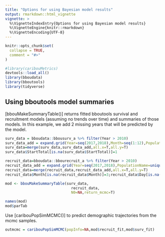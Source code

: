 ```yaml
---
title: "Options for using Bayesian model results"
output: rmarkdown::html_vignette
vignette: >
  %\VignetteIndexEntry{Options for using Bayesian model results}
  %\VignetteEngine{knitr::rmarkdown}
  %\VignetteEncoding{UTF-8}
---
```


```r
knitr::opts_chunk$set(
  collapse = TRUE,
  comment = "#>"
)
```

```r
#library(caribouMetrics)
devtools::load_all()
library(bboudata)
library(bboutools)
library(tidyverse)
```

## Using bboutools model summaries

[bbouMakeSummaryTable()] returns fitted bboutools survival and recruitment models (assuming no trends over time) and summaries of those models. In this example, we add 2 missing years that will be predicted by the model. 
```r
surv_data = bboudata::bbousurv_a %>% filter(Year > 2010)
surv_data_add = expand.grid(Year=seq(2017,2018),Month=seq(1:12),PopulationName=unique(surv_data$PopulationName))
surv_data=merge(surv_data,surv_data_add,all.x=T,all.y=T)
surv_data$StartTotal[is.na(surv_data$StartTotal)]=1

recruit_data=bboudata::bbourecruit_a %>% filter(Year > 2010)
recruit_data_add = expand.grid(Year=seq(2017,2018),PopulationName=unique(recruit_data$PopulationName))
recruit_data=merge(recruit_data,recruit_data_add,all.x=T,all.y=T)
recruit_data$Month[is.na(recruit_data$Month)]=3;recruit_data$Day[is.na(recruit_data$Day)]=15

mod <- bbouMakeSummaryTable(surv_data,
                              recruit_data,
                              N0=NA,return_mcmc=T)

names(mod)
mod$parTab
```                              

Use [caribouPopSimMCMC()] to predict demographic trajectories from the mcmc samples.
```r
outmcmc = caribouPopSimMCMC(popInfo=NA,mod$recruit_fit,mod$surv_fit)
```


